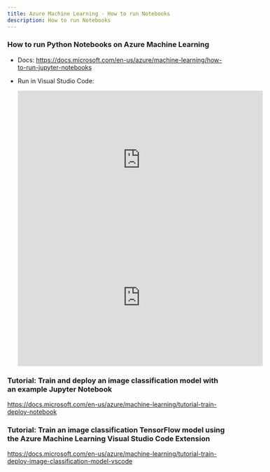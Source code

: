 ```yaml
---
title: Azure Machine Learning - How to run Notebooks
description: How to run Notebooks
---
```


### How to run Python Notebooks on Azure Machine Learning

- Docs: https://docs.microsoft.com/en-us/azure/machine-learning/how-to-run-jupyter-notebooks

- Run in Visual Studio Code:

  <iframe
    width="560"
    height="315"
    src="https://www.youtube.com/embed/QpBbq_CeAkc"
    title="YouTube video player"
    frameborder="0"
    allow="accelerometer; autoplay; clipboard-write; encrypted-media; gyroscope; picture-in-picture"
    allowfullscreen
  ></iframe>

  <iframe
    width="560"
    height="315"
    src="https://www.youtube.com/embed/UTnBflpElJI"
    title="YouTube video player"
    frameborder="0"
    allow="accelerometer; autoplay; clipboard-write; encrypted-media; gyroscope; picture-in-picture"
    allowfullscreen
  ></iframe>

### Tutorial: Train and deploy an image classification model with an example Jupyter Notebook

https://docs.microsoft.com/en-us/azure/machine-learning/tutorial-train-deploy-notebook

### Tutorial: Train an image classification TensorFlow model using the Azure Machine Learning Visual Studio Code Extension

https://docs.microsoft.com/en-us/azure/machine-learning/tutorial-train-deploy-image-classification-model-vscode
